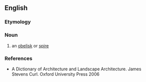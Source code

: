 ==English==

===Etymology===
{{etystub|en}}

===Noun===
{{en-noun}}
# {{lb|en|architecture}} an [[obelisk]] or [[spire]]

===References===
* A Dictionary of Architecture and Landscape Architecture. James Stevens Curl. Oxford University Press 2006